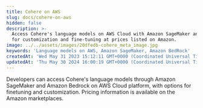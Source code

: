 ```yaml
---
title: Cohere on AWS
slug: docs/cohere-on-aws
hidden: false
description: >-
  Access Cohere's language models on AWS Cloud with Amazon SageMaker and Bedrock
  for customization and fine-tuning at prices listed on Amazon.
image: ../../assets/images/20dfedb-cohere_meta_image.jpg
keywords: 'Language models on AWS, Amazon SageMaker, Amazon BedRock'
createdAt: 'Wed May 31 2023 15:12:11 GMT+0000 (Coordinated Universal Time)'
updatedAt: 'Thu May 30 2024 16:00:19 GMT+0000 (Coordinated Universal Time)'
---
```

Developers can access Cohere's language models through Amazon SageMaker and Amazon Bedrock on AWS Cloud platform, with options for finetuning and customization. Pricing information is available on the Amazon marketplaces.
